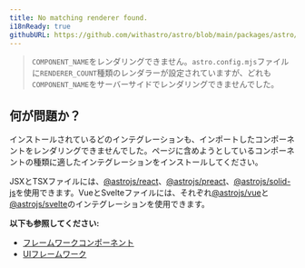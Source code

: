 ```yaml
---
title: No matching renderer found.
i18nReady: true
githubURL: https://github.com/withastro/astro/blob/main/packages/astro/src/core/errors/errors-data.ts
---
```


> `COMPONENT_NAME`をレンダリングできません。`astro.config.mjs`ファイルに`RENDERER_COUNT`種類のレンダラーが設定されていますが、どれも`COMPONENT_NAME`をサーバーサイドでレンダリングできませんでした。

## 何が問題か？

インストールされているどのインテグレーションも、インポートしたコンポーネントをレンダリングできませんでした。ページに含めようとしているコンポーネントの種類に適したインテグレーションをインストールしてください。

JSXとTSXファイルには、[@astrojs/react](/ja/guides/integrations-guide/react/)、[@astrojs/preact](/ja/guides/integrations-guide/preact/)、[@astrojs/solid-js](/ja/guides/integrations-guide/solid-js/)を使用できます。VueとSvelteファイルには、それぞれ[@astrojs/vue](/ja/guides/integrations-guide/vue/)と[@astrojs/svelte](/ja/guides/integrations-guide/svelte/)のインテグレーションを使用できます。

**以下も参照してください:**
-  [フレームワークコンポーネント](/ja/basics/framework-components/)
-  [UIフレームワーク](/ja/guides/integrations-guide/#公式インテグレーション)


